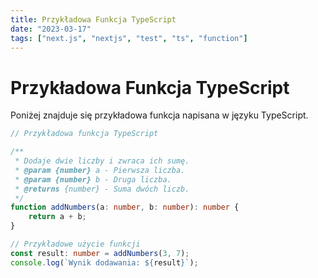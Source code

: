 ```yaml
---
title: Przykładowa Funkcja TypeScript
date: "2023-03-17"
tags: ["next.js", "nextjs", "test", "ts", "function"]
---
```


# Przykładowa Funkcja TypeScript

Poniżej znajduje się przykładowa funkcja napisana w języku TypeScript.

```typescript
// Przykładowa funkcja TypeScript

/**
 * Dodaje dwie liczby i zwraca ich sumę.
 * @param {number} a - Pierwsza liczba.
 * @param {number} b - Druga liczba.
 * @returns {number} - Suma dwóch liczb.
 */
function addNumbers(a: number, b: number): number {
	return a + b;
}

// Przykładowe użycie funkcji
const result: number = addNumbers(3, 7);
console.log(`Wynik dodawania: ${result}`);
```
